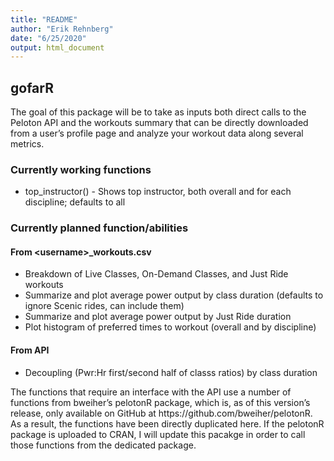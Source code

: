 ```yaml
---
title: "README"
author: "Erik Rehnberg"
date: "6/25/2020"
output: html_document
---
```


## gofarR

The goal of this package will be to take as inputs both direct calls to the Peloton API and the workouts summary that can be directly downloaded from a user's profile page and analyze your workout data along several metrics.

### Currently working functions
* top_instructor() -  Shows top instructor, both overall and for each discipline; defaults to all

### Currently planned function/abilities
#### From \<username>_workouts.csv
* Breakdown of Live Classes, On-Demand Classes, and Just Ride workouts
* Summarize and plot average power output by class duration (defaults to ignore Scenic rides, can include them)
* Summarize and plot average power output by Just Ride duration
* Plot histogram of preferred times to workout (overall and by discipline)

#### From API
* Decoupling (Pwr:Hr first/second half of classs ratios) by class duration


The functions that require an interface with the API use a number of functions from bweiher's pelotonR package, which is, as of this version's release, only available on GitHub at https://github.com/bweiher/pelotonR. As a result, the functions have been directly duplicated here. If the pelotonR package is uploaded to CRAN, I will update this pacakge in order to call those functions from the dedicated package.
